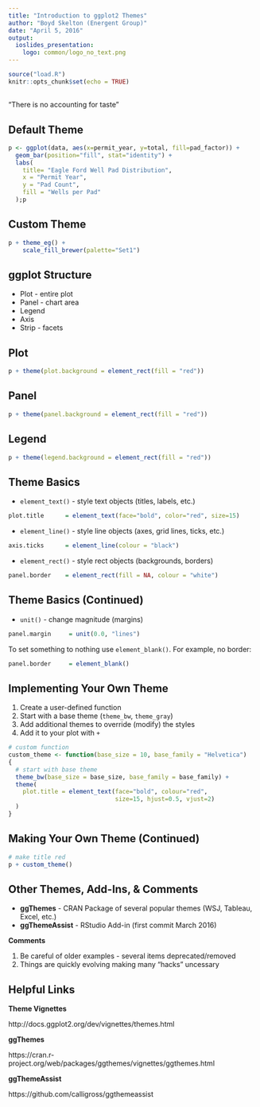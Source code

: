 ```yaml
---
title: "Introduction to ggplot2 Themes"
author: "Boyd Skelton (Energent Group)"
date: "April 5, 2016"
output: 
  ioslides_presentation:
    logo: common/logo_no_text.png
---
```


```r
source("load.R")
knitr::opts_chunk$set(echo = TRUE)

```
## {.flexbox .vcenter}

"There is no accounting for taste"

## Default Theme

```r

p <- ggplot(data, aes(x=permit_year, y=total, fill=pad_factor)) +
  geom_bar(position="fill", stat="identity") +
  labs(
    title= "Eagle Ford Well Pad Distribution",
    x = "Permit Year",
    y = "Pad Count",
    fill = "Wells per Pad"
  );p

```

## Custom Theme

```r

p + theme_eg() +
    scale_fill_brewer(palette="Set1")

```

## ggplot Structure

* Plot - entire plot
* Panel - chart area
* Legend
* Axis 
* Strip - facets

## Plot

```r

p + theme(plot.background = element_rect(fill = "red"))

```


## Panel

```r

p + theme(panel.background = element_rect(fill = "red"))

```

## Legend

```r

p + theme(legend.background = element_rect(fill = "red"))

```


## Theme Basics

* `element_text()` - style text objects (titles, labels, etc.)
```r
plot.title      = element_text(face="bold", color="red", size=15)
```
* `element_line()` - style line objects (axes, grid lines, ticks, etc.)
```r
axis.ticks      = element_line(colour = "black")
```
* `element_rect()` - style rect objects (backgrounds, borders)
```r
panel.border    = element_rect(fill = NA, colour = "white")
```

## Theme Basics (Continued)

* `unit()` - change magnitude (margins)
```r
panel.margin     = unit(0.0, "lines")
```

To set something to nothing use `element_blank()`. For example, no border:

```r
panel.border     = element_blank()
```

## Implementing Your Own Theme

1. Create a user-defined function
2. Start with a base theme (`theme_bw`, `theme_gray`)
3. Add additional themes to override (modify) the styles
4. Add it to your plot with `+`

```r

# custom function
custom_theme <- function(base_size = 10, base_family = "Helvetica")
{
  # start with base theme
  theme_bw(base_size = base_size, base_family = base_family) + 
  theme(
    plot.title = element_text(face="bold", colour="red", 
                              size=15, hjust=0.5, vjust=2)
  )
}

```

## Making Your Own Theme (Continued)

```r
# make title red
p + custom_theme()
```

## Other Themes, Add-Ins, & Comments

* **ggThemes** - CRAN Package of several popular themes (WSJ, Tableau, Excel, etc.)
* **ggThemeAssist** - RStudio Add-in (first commit March 2016)

**Comments**

1. Be careful of older examples - several items deprecated/removed
2. Things are quickly evolving making many "hacks" uncessary

## Helpful Links

**Theme Vignettes**

http://docs.ggplot2.org/dev/vignettes/themes.html

**ggThemes**

https://cran.r-project.org/web/packages/ggthemes/vignettes/ggthemes.html

**ggThemeAssist**

https://github.com/calligross/ggthemeassist
